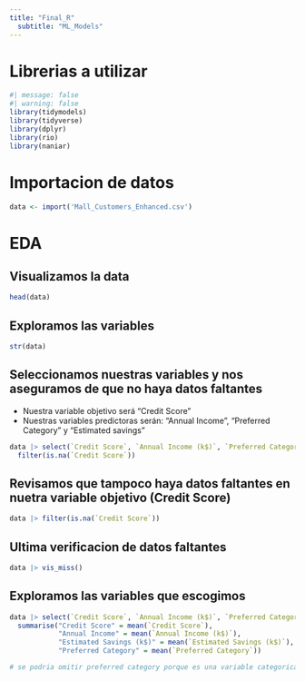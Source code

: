 ```yaml
---
title: "Final_R"
  subtitle: "ML_Models"
---
```


# Librerias a utilizar

```r
#| message: false
#| warning: false
library(tidymodels)
library(tidyverse)
library(dplyr)
library(rio)
library(naniar)
```

# Importacion de datos

```r

data <- import('Mall_Customers_Enhanced.csv')

```

# EDA

## Visualizamos la data

```r
head(data)
```

## Exploramos las variables

```r
str(data)
```

## Seleccionamos nuestras variables y nos aseguramos de que no haya datos faltantes

-   Nuestra variable objetivo será "Credit Score"
-   Nuestras variables predictoras serán: "Annual Income", "Preferred Category" y "Estimated savings"

```r
data |> select(`Credit Score`, `Annual Income (k$)`, `Preferred Category`, `Estimated Savings (k$)`) |> 
  filter(is.na(`Credit Score`))
```

## Revisamos que tampoco haya datos faltantes en nuetra variable objetivo (**Credit Score**)

```r
data |> filter(is.na(`Credit Score`))
```
## Ultima verificacion de datos faltantes

```r
data |> vis_miss()
```



## Exploramos las variables que escogimos

```r

data |> select(`Credit Score`, `Annual Income (k$)`, `Preferred Category`, `Estimated Savings (k$)`) |> 
  summarise("Credit Score" = mean(`Credit Score`),
            "Annual Income" = mean(`Annual Income (k$)`),
            "Estimated Savings (k$)" = mean(`Estimated Savings (k$)`),
            "Preferred Category" = mean(`Preferred Category`))

# se podria omitir preferred category porque es una variable categorica
```



